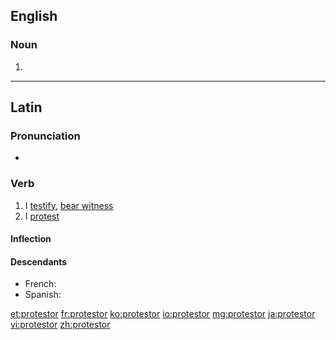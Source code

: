 ==English==

===Noun===
{{en-noun}}

#{{alternative spelling of|protester}}

----
==Latin==

===Pronunciation===
* {{hyphenation|prō|tes|tor|lang=la}}

===Verb===
{{la-verb|protestor|prōtestor|protestari|prōtestārī|protestatus|prōtestātus sum}}

# I [[testify]], [[bear witness]]
# I [[protest]]

====Inflection====
{{la-conj-1st|type=depon|prōtest|prōtestāt}}

====Descendants====
* French: {{l|fr|protester}}
* Spanish: {{l|es|protestar}}

[[et:protestor]]
[[fr:protestor]]
[[ko:protestor]]
[[io:protestor]]
[[mg:protestor]]
[[ja:protestor]]
[[vi:protestor]]
[[zh:protestor]]